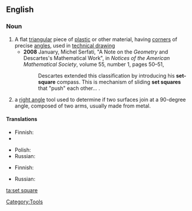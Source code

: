 ==English==
{{wikipedia}}
===Noun===
{{en-noun|sg=[[set]] [[square]]}}
# A flat [[triangular]] piece of [[plastic]] or other material, having [[corner]]s of precise [[angle]]s, used in [[technical drawing]]
#*'''2008''' January, Michel Serfati, "A Note on the ''Geometry'' and Descartes's Mathematical Work", in ''Notices of the American Mathematical Society'', volume 55, number 1, pages 50–51,
#*:Descartes extended this classification by introducing his '''set-square''' compass. This is mechanism of sliding '''set squares''' that "push" each other...&nbsp;.
# a [[right angle]] tool used to determine if two surfaces join at a 90-degree angle, composed of two arms, usually made from metal.

====Translations====
{{trans-top|flat triangular piece of plastic or other material used in technical drawing}}
* Finnish: {{t-|fi|kolmioviivain}}
* {{trreq|French}}
{{trans-mid}}
* Polish: {{t-|pl|ekierka|f}}
* Russian: {{t|ru|геодезический транспортир|m|tr=geodezíčeskij transportír}}
{{trans-bottom}}

{{trans-top|right angle tool}}
* Finnish: {{t-|fi|suorakulma}}
{{trans-mid}}
* Russian: {{t|ru|наугольник|m|tr=naugól’nik}}
{{trans-bottom}}

[[Category:Tools]]

[[ta:set square]]